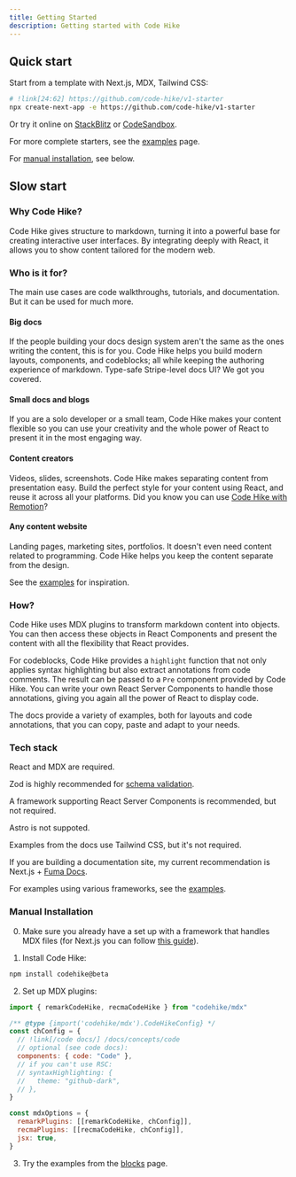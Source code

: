 ```yaml
---
title: Getting Started
description: Getting started with Code Hike
---
```


## Quick start

Start from a template with Next.js, MDX, Tailwind CSS:

```bash -c
# !link[24:62] https://github.com/code-hike/v1-starter
npx create-next-app -e https://github.com/code-hike/v1-starter
```

Or try it online on [StackBlitz](https://stackblitz.com/github/code-hike/v1-starter) or [CodeSandbox](https://codesandbox.io/s/github/code-hike/v1-starter).

For more complete starters, see the [examples](/docs/examples) page.

For [manual installation](#manual-installation), see below.

## Slow start

### Why Code Hike?

Code Hike gives structure to markdown, turning it into a powerful base for creating interactive user interfaces. By integrating deeply with React, it allows you to show content tailored for the modern web.

### Who is it for?

The main use cases are code walkthroughs, tutorials, and documentation. But it can be used for much more.

#### Big docs

If the people building your docs design system aren't the same as the ones writing the content, this is for you. Code Hike helps you build modern layouts, components, and codeblocks; all while keeping the authoring experience of markdown. Type-safe Stripe-level docs UI? We got you covered.

#### Small docs and blogs

If you are a solo developer or a small team, Code Hike makes your content flexible so you can use your creativity and the whole power of React to present it in the most engaging way.

#### Content creators

Videos, slides, screenshots. Code Hike makes separating content from presentation easy. Build the perfect style for your content using React, and reuse it across all your platforms. Did you know you can use [Code Hike with Remotion](https://github.com/code-hike/examples/tree/main/with-remotion)?

#### Any content website

Landing pages, marketing sites, portfolios. It doesn't even need content related to programming. Code Hike helps you keep the content separate from the design.

See the [examples](/docs/examples) for inspiration.

### How?

Code Hike uses MDX plugins to transform markdown content into objects. You can then access these objects in React Components and present the content with all the flexibility that React provides.

For codeblocks, Code Hike provides a `highlight` function that not only applies syntax highlighting but also extract annotations from code comments. The result can be passed to a `Pre` component provided by Code Hike. You can write your own React Server Components to handle those annotations, giving you again all the power of React to display code.

The docs provide a variety of examples, both for layouts and code annotations, that you can copy, paste and adapt to your needs.

### Tech stack

React and MDX are required.

Zod is highly recommended for [schema validation](/docs/concepts/blocks#schema).

A framework supporting React Server Components is recommended, but not required.

Astro is not suppoted.

Examples from the docs use Tailwind CSS, but it's not required.

If you are building a documentation site, my current recommendation is Next.js + [Fuma Docs](https://fumadocs.vercel.app/).

For examples using various frameworks, see the [examples](/docs/examples).

### Manual Installation

0. Make sure you already have a set up with a framework that handles MDX files (for Next.js you can follow [this guide](https://nextjs.org/docs/app/building-your-application/configuring/mdx)).

1. Install Code Hike:

```bash -c
npm install codehike@beta
```

2. Set up MDX plugins:

```js next.config.mjs -c
import { remarkCodeHike, recmaCodeHike } from "codehike/mdx"

/** @type {import('codehike/mdx').CodeHikeConfig} */
const chConfig = {
  // !link[/code docs/] /docs/concepts/code
  // optional (see code docs):
  components: { code: "Code" },
  // if you can't use RSC:
  // syntaxHighlighting: {
  //   theme: "github-dark",
  // },
}

const mdxOptions = {
  remarkPlugins: [[remarkCodeHike, chConfig]],
  recmaPlugins: [[recmaCodeHike, chConfig]],
  jsx: true,
}
```

3. Try the examples from the [blocks](/docs/concepts/blocks) page.
